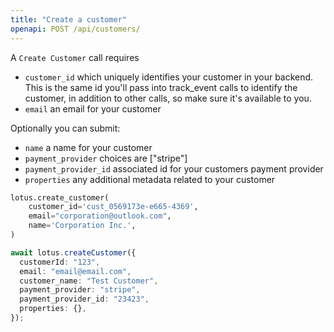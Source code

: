 ```yaml
---
title: "Create a customer"
openapi: POST /api/customers/
---
```


A `Create Customer` call requires

- `customer_id` which uniquely identifies your customer in your backend. This is
  the same id you'll pass into track_event calls to identify the customer, in
  addition to other calls, so make sure it's available to you.
- `email` an email for your customer

Optionally you can submit:

- `name` a name for your customer
- `payment_provider` choices are ["stripe"]
- `payment_provider_id` associated id for your customers payment provider
- `properties` any additional metadata related to your customer

<CodeGroup>

```py Python
lotus.create_customer(
    customer_id='cust_0569173e-e665-4369',
    email="corporation@outlook.com",
    name='Corporation Inc.',
)
```

```ts Typescript
await lotus.createCustomer({
  customerId: "123",
  email: "email@email.com",
  customer_name: "Test Customer",
  payment_provider: "stripe",
  payment_provider_id: "23423",
  properties: {},
});
```

</CodeGroup>
